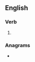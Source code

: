 ==English==

===Verb===
{{head|en|verb form}}

# {{en-third-person singular of|flux}}

===Anagrams===
* {{anagrams|en|flexus|sexful}}